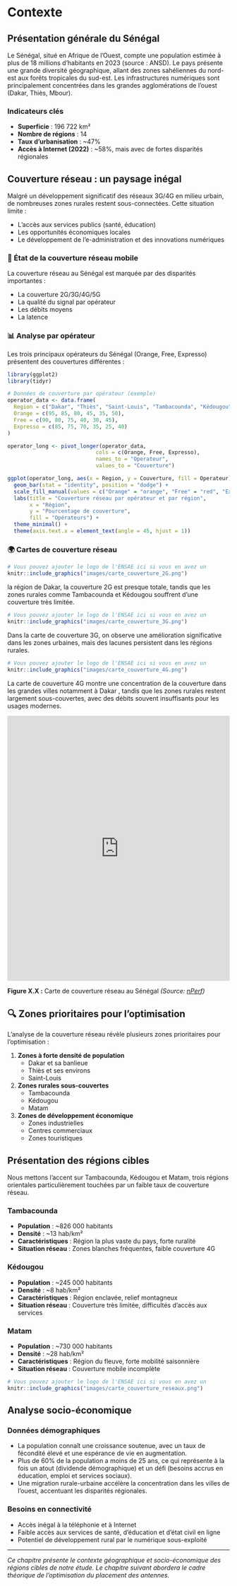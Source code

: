 # Contexte  {#contexte}

## Présentation générale du Sénégal

Le Sénégal, situé en Afrique de l'Ouest, compte une population estimée à plus de 18 millions d'habitants en 2023 (source : ANSD). Le pays présente une grande diversité géographique, allant des zones sahéliennes du nord-est aux forêts tropicales du sud-est. Les infrastructures numériques sont principalement concentrées dans les grandes agglomérations de l'ouest (Dakar, Thiès, Mbour).

###  Indicateurs clés

- **Superficie** : 196 722 km²
- **Nombre de régions** : 14
- **Taux d'urbanisation** : ~47%
- **Accès à Internet (2022)** : ~58%, mais avec de fortes disparités régionales



## Couverture réseau : un paysage inégal

Malgré un développement significatif des réseaux 3G/4G en milieu urbain, de nombreuses zones rurales restent sous-connectées. Cette situation limite :

- L'accès aux services publics (santé, éducation)
- Les opportunités économiques locales
- Le développement de l'e-administration et des innovations numériques



### 📱 État de la couverture réseau mobile
La couverture réseau au Sénégal est marquée par des disparités importantes :


- La couverture 2G/3G/4G/5G
- La qualité du signal par opérateur
- Les débits moyens
- La latence


### 📊 Analyse par opérateur

Les trois principaux opérateurs du Sénégal (Orange, Free, Expresso) présentent des couvertures différentes :

```r
library(ggplot2)
library(tidyr)

# Données de couverture par opérateur (exemple)
operator_data <- data.frame(
  Region = c("Dakar", "Thiès", "Saint-Louis", "Tambacounda", "Kédougou", "Matam"),
  Orange = c(95, 85, 80, 45, 35, 50),
  Free = c(90, 80, 75, 40, 30, 45),
  Expresso = c(85, 75, 70, 35, 25, 40)
)

operator_long <- pivot_longer(operator_data, 
                            cols = c(Orange, Free, Expresso),
                            names_to = "Operateur",
                            values_to = "Couverture")

ggplot(operator_long, aes(x = Region, y = Couverture, fill = Operateur)) +
  geom_bar(stat = "identity", position = "dodge") +
  scale_fill_manual(values = c("Orange" = "orange", "Free" = "red", "Expresso" = "green")) +
  labs(title = "Couverture réseau par opérateur et par région",
       x = "Région",
       y = "Pourcentage de couverture",
       fill = "Opérateurs") +
  theme_minimal() +
  theme(axis.text.x = element_text(angle = 45, hjust = 1))
```

### 🌍 Cartes  de couverture réseau



```r
# Vous pouvez ajouter le logo de l'ENSAE ici si vous en avez un
knitr::include_graphics("images/carte_couverture_2G.png")
```

la région de Dakar, la couverture 2G est presque totale, tandis que les zones rurales comme Tambacounda et Kédougou souffrent d'une couverture très limitée.

```r
# Vous pouvez ajouter le logo de l'ENSAE ici si vous en avez un
knitr::include_graphics("images/carte_couverture_3G.png")
```

Dans la carte de couverture 3G, on observe une amélioration significative dans les zones urbaines, mais des lacunes persistent dans les régions rurales.




```r
# Vous pouvez ajouter le logo de l'ENSAE ici si vous en avez un
knitr::include_graphics("images/carte_couverture_4G.png")
```


La carte de couverture 4G montre une concentration de la couverture dans les grandes villes notamment à Dakar , tandis que les zones rurales restent largement sous-couvertes, avec des débits souvent insuffisants pour les usages modernes.

<div class="carte-nperf">
  <iframe 
    src="https://www.nperf.com/fr/map/SN/-/-/signal?ll=14.510831004095923&lg=-14.439999999999996&zoom=7" 
    width="100%" 
    height="600px" 
    frameborder="0" 
    style="border:0;" 
    allowfullscreen="" 
    loading="lazy"
    referrerpolicy="no-referrer-when-downgrade">
  </iframe>
  <p class="caption">
    <strong>Figure X.X :</strong> Carte de couverture réseau au Sénégal 
    <em>(Source: <a href="https://www.nperf.com" target="_blank">nPerf</a>)</em>
  </p>
</div>




## 🔍 Zones prioritaires pour l'optimisation


L'analyse de la couverture réseau révèle plusieurs zones prioritaires pour l'optimisation :

1. **Zones à forte densité de population**
   - Dakar et sa banlieue
   - Thiès et ses environs
   - Saint-Louis

2. **Zones rurales sous-couvertes**
   - Tambacounda
   - Kédougou
   - Matam

3. **Zones de développement économique**
   - Zones industrielles
   - Centres commerciaux
   - Zones touristiques

## Présentation des régions cibles

Nous mettons l'accent sur Tambacounda, Kédougou et Matam, trois régions orientales particulièrement touchées par un faible taux de couverture réseau.

### Tambacounda

- **Population** : ~826 000 habitants
- **Densité** : ~13 hab/km²
- **Caractéristiques** : Région la plus vaste du pays, forte ruralité
- **Situation réseau** : Zones blanches fréquentes, faible couverture 4G

###  Kédougou

- **Population** : ~245 000 habitants
- **Densité** : ~8 hab/km²
- **Caractéristiques** : Région enclavée, relief montagneux
- **Situation réseau** : Couverture très limitée, difficultés d'accès aux services

###  Matam

- **Population** : ~730 000 habitants
- **Densité** : ~28 hab/km²
- **Caractéristiques** : Région du fleuve, forte mobilité saisonnière
- **Situation réseau** : Couverture mobile incomplète

```r
# Vous pouvez ajouter le logo de l'ENSAE ici si vous en avez un
knitr::include_graphics("images/carte_couverture_reseaux.png")
```

## Analyse socio-économique

### Données démographiques

- La population connaît une croissance soutenue, avec un taux de fécondité élevé et une espérance de vie en augmentation.
- Plus de 60% de la population a moins de 25 ans, ce qui représente à la fois un atout (dividende démographique) et un défi (besoins accrus en éducation, emploi et services sociaux).
- Une migration rurale-urbaine accélère la concentration dans les villes de l’ouest, accentuant les disparités régionales.

### Besoins en connectivité

- Accès inégal à la téléphonie et à Internet
- Faible accès aux services de santé, d'éducation et d'état civil en ligne
- Potentiel de développement rural par le numérique sous-exploité

---

*Ce chapitre présente le contexte géographique et socio-économique des régions cibles de notre étude. Le chapitre suivant abordera le cadre théorique de l'optimisation du placement des antennes.*
